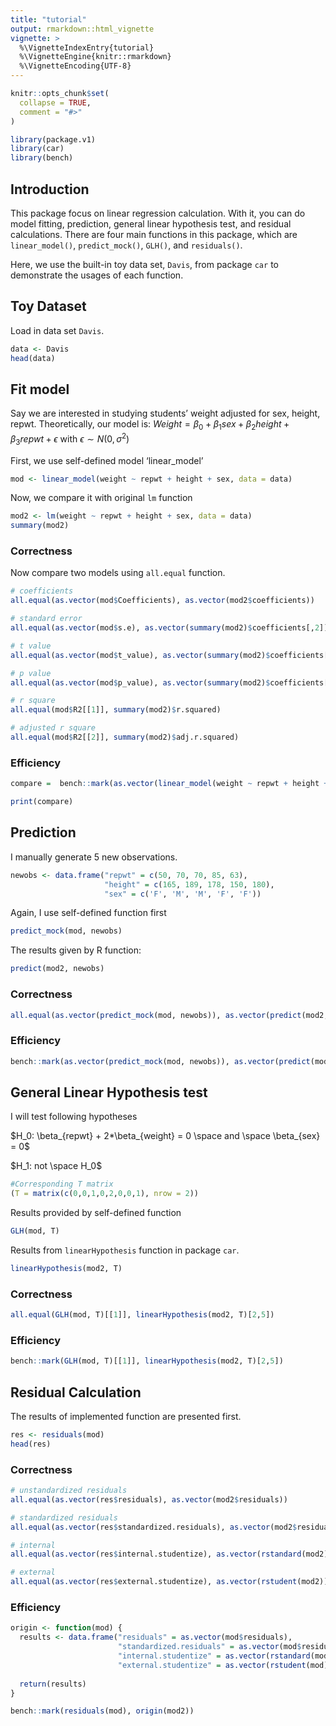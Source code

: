```yaml
---
title: "tutorial"
output: rmarkdown::html_vignette
vignette: >
  %\VignetteIndexEntry{tutorial}
  %\VignetteEngine{knitr::rmarkdown}
  %\VignetteEncoding{UTF-8}
---
```


```r
knitr::opts_chunk$set(
  collapse = TRUE,
  comment = "#>"
)
```

```r
library(package.v1)
library(car)
library(bench)
```

## Introduction

This package focus on linear regression calculation. With it, you can do model fitting, prediction, general linear hypothesis test, and residual calculations. There are four main functions in this package, which are `linear_model()`, `predict_mock()`, `GLH()`, and `residuals()`.

Here, we use the built-in toy data set, `Davis`, from package `car` to demonstrate the usages of each function.

## Toy Dataset

Load in data set `Davis`.

```r
data <- Davis
head(data)
```

## Fit model

Say we are interested in studying students' weight adjusted for sex, height, repwt. Theoretically, our model is: $Weight = \beta_0 + \beta_1sex + \beta_2height + \beta_3repwt + \epsilon$ with $\epsilon \sim N(0,\sigma^2)$

First, we use self-defined model 'linear_model'

```r
mod <- linear_model(weight ~ repwt + height + sex, data = data)
```

Now, we compare it with original `lm` function

```r
mod2 <- lm(weight ~ repwt + height + sex, data = data)
summary(mod2)
```

### Correctness

Now compare two models using `all.equal` function.

```r
# coefficients
all.equal(as.vector(mod$Coefficients), as.vector(mod2$coefficients))

# standard error
all.equal(as.vector(mod$s.e), as.vector(summary(mod2)$coefficients[,2]))

# t value
all.equal(as.vector(mod$t_value), as.vector(summary(mod2)$coefficients[,3]))

# p value
all.equal(as.vector(mod$p_value), as.vector(summary(mod2)$coefficients[,4]))

# r square
all.equal(mod$R2[[1]], summary(mod2)$r.squared)

# adjusted r square
all.equal(mod$R2[[2]], summary(mod2)$adj.r.squared)
```

### Efficiency

```r
compare =  bench::mark(as.vector(linear_model(weight ~ repwt + height + sex, data = data)$Coefficients), as.vector(lm(weight ~ repwt + height + sex, data = data)$coefficients))

```

```r
print(compare)
```


## Prediction

I manually generate 5 new observations.

```r
newobs <- data.frame("repwt" = c(50, 70, 70, 85, 63),
                     "height" = c(165, 189, 178, 150, 180),
                     "sex" = c('F', 'M', 'M', 'F', 'F'))
```

Again, I use self-defined function first

```r
predict_mock(mod, newobs)
```

The results given by R function:

```r
predict(mod2, newobs)
```

### Correctness

```r
all.equal(as.vector(predict_mock(mod, newobs)), as.vector(predict(mod2, newobs)))
```

### Efficiency

```r
bench::mark(as.vector(predict_mock(mod, newobs)), as.vector(predict(mod2, newobs)))
```


## General Linear Hypothesis test

I will test following hypotheses

$H_0: \beta_{repwt} + 2*\beta_{weight} = 0 \space and \space \beta_{sex} = 0$

$H_1: not \space H_0$

```r
#Corresponding T matrix
(T = matrix(c(0,0,1,0,2,0,0,1), nrow = 2))
```

Results provided by self-defined function

```r
GLH(mod, T)
```

Results from `linearHypothesis` function in package `car`.

```r
linearHypothesis(mod2, T)
```

### Correctness

```r
all.equal(GLH(mod, T)[[1]], linearHypothesis(mod2, T)[2,5])
```

### Efficiency

```r
bench::mark(GLH(mod, T)[[1]], linearHypothesis(mod2, T)[2,5])
```



## Residual Calculation

The results of implemented function are presented first.

```r
res <- residuals(mod)
head(res)
```

### Correctness

```r
# unstandardized residuals
all.equal(as.vector(res$residuals), as.vector(mod2$residuals))

# standardized residuals
all.equal(as.vector(res$standardized.residuals), as.vector(mod2$residuals/summary(mod2)$sigma))

# internal
all.equal(as.vector(res$internal.studentize), as.vector(rstandard(mod2)))

# external
all.equal(as.vector(res$external.studentize), as.vector(rstudent(mod2)))
```

### Efficiency


```r
origin <- function(mod) {
  results <- data.frame("residuals" = as.vector(mod$residuals),
                        "standardized.residuals" = as.vector(mod$residuals/summary(mod)$sigma),
                        "internal.studentize" = as.vector(rstandard(mod)),
                        "external.studentize" = as.vector(rstudent(mod)))
  
  return(results)
}
```

```r
bench::mark(residuals(mod), origin(mod2))

```








